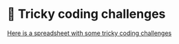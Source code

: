 # 🧠 Tricky coding challenges

[Here is a spreadsheet with some tricky coding challenges](https://docs.google.com/spreadsheets/d/1aRCKmuLO3rJR5gXo6-hW_WuOHRAJQ-DzJsUdgO44JCE/edit#gid=0)